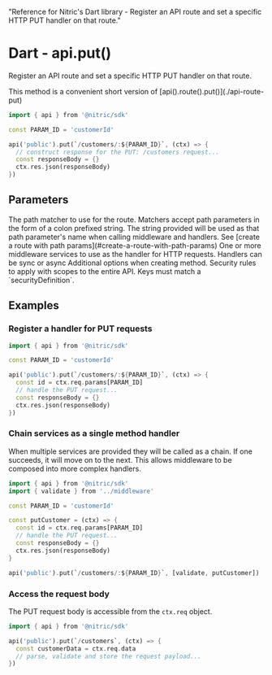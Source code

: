   "Reference for Nitric's Dart library - Register an API route and set a specific HTTP PUT handler on that route."

# Dart - api.put()

Register an API route and set a specific HTTP PUT handler on that route.

<Note>
  This method is a convenient short version of
  [api().route().put()](./api-route-put)
</Note>

```dart
import { api } from '@nitric/sdk'

const PARAM_ID = 'customerId'

api('public').put(`/customers/:${PARAM_ID}`, (ctx) => {
  // construct response for the PUT: /customers request...
  const responseBody = {}
  ctx.res.json(responseBody)
})
```

## Parameters

<Properties>
  <Property name="match" required type="string">
    The path matcher to use for the route. Matchers accept path parameters in
    the form of a colon prefixed string. The string provided will be used as
    that path parameter's name when calling middleware and handlers. See [create
    a route with path params](#create-a-route-with-path-params)
  </Property>
  <Property name="middleware" required type="HttpMiddleware | HttpMiddleware[]">
    One or more middleware services to use as the handler for HTTP requests.
    Handlers can be sync or async
  </Property>
  <Property name="opts" type="object">
    Additional options when creating method.
    <Properties nested>
      <Property name="security" type="map<string, string[]>">
        Security rules to apply with scopes to the entire API. Keys must match a
        `securityDefinition`.
      </Property>
    </Properties>
  </Property>
</Properties>

## Examples

### Register a handler for PUT requests

```dart
import { api } from '@nitric/sdk'

const PARAM_ID = 'customerId'

api('public').put(`/customers/:${PARAM_ID}`, (ctx) => {
  const id = ctx.req.params[PARAM_ID]
  // handle the PUT request...
  const responseBody = {}
  ctx.res.json(responseBody)
})
```

### Chain services as a single method handler

When multiple services are provided they will be called as a chain. If one succeeds, it will move on to the next. This allows middleware to be composed into more complex handlers.

```dart
import { api } from '@nitric/sdk'
import { validate } from '../middleware'

const PARAM_ID = 'customerId'

const putCustomer = (ctx) => {
  const id = ctx.req.params[PARAM_ID]
  // handle the PUT request...
  const responseBody = {}
  ctx.res.json(responseBody)
}

api('public').put(`/customers/:${PARAM_ID}`, [validate, putCustomer])
```

### Access the request body

The PUT request body is accessible from the `ctx.req` object.

```dart
import { api } from '@nitric/sdk'

api('public').put(`/customers`, (ctx) => {
  const customerData = ctx.req.data
  // parse, validate and store the request payload...
})
```

